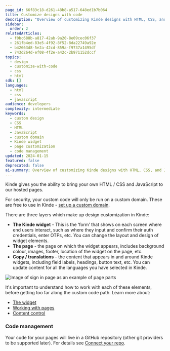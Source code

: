 ```yaml
---
page_id: 66f83c18-d261-48b8-a517-648ed1b7b064
title: Customize designs with code
description: "Overview of customizing Kinde designs with HTML, CSS, and JavaScript including widget customization, page design, and content management layers."
sidebar:
  order: 2
relatedArticles:
  - f0bc688b-a817-42ab-9a20-8e09cec06f37
  - 261fb4ed-83e5-4f92-8f52-8da22749a92e
  - b42663d8-5e2a-42cd-859a-f9737a1495df
  - 743d264d-ef08-4f2e-a42c-2b971152dccf
topics:
  - design
  - customize-with-code
  - css
  - html
sdk: []
languages:
  - html
  - css
  - javascript
audience: developers
complexity: intermediate
keywords:
  - custom design
  - CSS
  - HTML
  - JavaScript
  - custom domain
  - Kinde widget
  - page customization
  - code management
updated: 2024-01-15
featured: false
deprecated: false
ai-summary: Overview of customizing Kinde designs with HTML, CSS, and JavaScript including widget customization, page design, and content management layers.
---
```


Kinde gives you the ability to bring your own HTML / CSS and JavaScript to our hosted pages.

For security, your custom code will only be run on a custom domain. These are free to use in Kinde - [set up a custom domain](/build/domains/pointing-your-domain/).

There are three layers which make up design customization in Kinde:

- **The Kinde widget** - This is the ‘form’ that shows on each screen where end users interact, such as where they input and confirm their auth credentials, enter OTPs, etc. You can change the layout and design of widget elements.
- **The page** - the page on which the widget appears, includes background colour, images, footer, location of the widget on the page, etc.
- **Copy / translations** - the content that appears in and around Kinde widgets, including field labels, headings, button text, etc. You can update content for all the languages you have selected in Kinde.

![Image of sign in page as an example of page parts](https://imagedelivery.net/skPPZTHzSlcslvHjesZQcQ/361adeeb-53f5-46d4-1223-b66eabf96e00/public)

It's important to understand how to work with each of these elements, before getting too far along the custom code path. Learn more about:

- [The widget](/design/customize-with-code/kinde-widget/)
- [Working with pages](/design/customize-with-code/understand-page-design/)
- [Content control](/design/content-customization/how-content-is-managed/)

### Code management

Your code for your pages will live in a GitHub repository (other git providers to be supported later). For details see [Connect your repo](/design/customize-with-code/connect-repo/).
